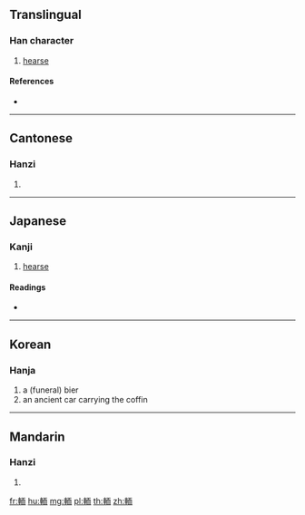{{character info/new}}
==Translingual==

===Han character===
{{Han char|rn=159|rad=車|as=06|sn=13|four=51027|canj=JJMBL}}

# [[hearse]]

====References====
* {{Han ref|kx=1242.220|dkj=38287|dj=1718.160|hdz=53529.020|uh=8F00|ud=36608|bh=E077|bd=57463}}

----

==Cantonese==

===Hanzi===
{{yue-hanzi|jyut=|y=yi4}}

# {{defn|lang=yue|sort=車06}}

----

==Japanese==

===Kanji===
{{ja-kanji|grade=|rs=車06}}

# [[hearse]]

====Readings====
* {{ja-readings|on=[[じ]] (ji)|kun=[[ひつぎぐるま]] (hitsugiguruma), [[じしや]] (jishiya)}}

----

==Korean==

===Hanja===
{{ko-hanja|hangeul=이|eumhun=|rv=i|mr=i|y=i}}

# a (funeral) bier
# an ancient car carrying the coffin

----

==Mandarin==

===Hanzi===
{{cmn-hanzi|pin=[[ér]] ([[er2]]), [[gǒng]] ([[gong3]])|wg=erh<sup>2</sup>, kung<sup>3</sup>}}

# {{defn|lang=cmn|sort=車06}}

[[fr:輀]]
[[hu:輀]]
[[mg:輀]]
[[pl:輀]]
[[th:輀]]
[[zh:輀]]
